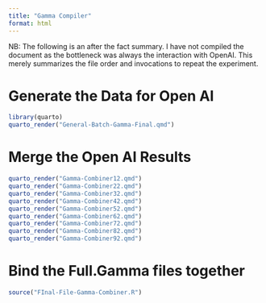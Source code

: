 ```yaml
---
title: "Gamma Compiler"
format: html
---
```


NB: The following is an after the fact summary.  I have not compiled the document as the bottleneck was always the interaction with OpenAI.  This merely summarizes the file order and invocations to repeat the experiment.

# Generate the Data for Open AI

```r
library(quarto)
quarto_render("General-Batch-Gamma-Final.qmd")
```

# Merge the Open AI Results

```r
quarto_render("Gamma-Combiner12.qmd")
quarto_render("Gamma-Combiner22.qmd")
quarto_render("Gamma-Combiner32.qmd")
quarto_render("Gamma-Combiner42.qmd")
quarto_render("Gamma-Combiner52.qmd")
quarto_render("Gamma-Combiner62.qmd")
quarto_render("Gamma-Combiner72.qmd")
quarto_render("Gamma-Combiner82.qmd")
quarto_render("Gamma-Combiner92.qmd")
```

# Bind the Full.Gamma files together

```r
source("FInal-File-Gamma-Combiner.R")
```

